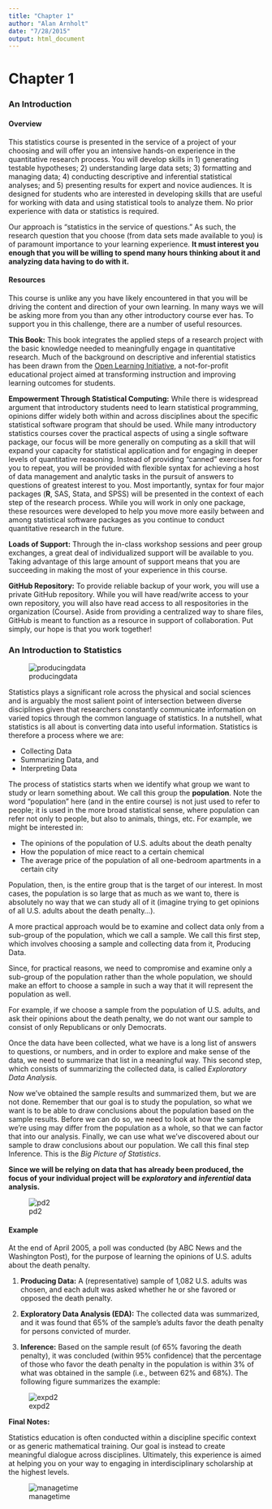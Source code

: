```yaml
---
title: "Chapter 1"
author: "Alan Arnholt"
date: "7/28/2015"
output: html_document
---
```

# Chapter 1

### An Introduction
#### Overview

This statistics course is presented in the service of a project of your choosing and will offer you an intensive hands-on experience in the quantitative research process. You will develop skills in 1) generating testable hypotheses; 2) understanding large data sets; 3) formatting and managing data; 4) conducting descriptive and inferential statistical analyses; and 5) presenting results for expert and novice audiences. It is designed for students who are interested in developing skills that are useful for working with data and using statistical tools to analyze them. No prior experience with data or statistics is required. 

Our approach is “statistics in the service of questions.” As such, the research question that you choose (from data sets made available to you) is of paramount importance to your learning experience. **It must interest you enough that you will be willing to spend many hours thinking about it and analyzing data having to do with it.**

#### Resources

This course is unlike any you have likely encountered in that you will be driving the content and direction of your own learning. In many ways we will be asking more from you than any other introductory course ever has. To support you in this challenge, there are a number of useful resources.

**This Book:** This book integrates the applied steps of a research project with the basic knowledge needed to meaningfully engage in quantitative research. Much of the background on descriptive and inferential statistics has been drawn from the [Open Learning Initiative](http://oli.cmu.edu/), a not-for-profit educational project aimed at transforming instruction and improving learning outcomes for students.

**Empowerment Through Statistical Computing:** While there is widespread argument that introductory students need to learn statistical programming, opinions differ widely both within and across disciplines about the specific statistical software program that should be used. While many introductory statistics courses cover the practical aspects of using a single software package, our focus will be more generally on computing as a skill that will expand your capacity for statistical application and for engaging in deeper levels of quantitative reasoning. Instead of providing “canned” exercises for you to repeat, you will be provided with flexible syntax for achieving a host
of data management and analytic tasks in the pursuit of answers to questions of greatest interest to you. Most importantly, syntax for four major packages (**R**, SAS, Stata, and SPSS) will be presented in the context of each step of the research process. While you will work in only one package, these resources were developed to help you move more easily between and among statistical software packages as you continue to conduct quantitative research in the future.

**Loads of Support:** Through the in-class workshop sessions and peer group exchanges, a great deal of individualized support will be available to you. Taking advantage of this large amount of support means that you are succeeding in making the most of your experience in this course.

**GitHub Repository:** To provide reliable backup of your work, you will use a private GitHub repository. While you will have read/write access to your own repository, you will also have read access to all respositories in the organization (Course). Aside from providing a centralized way to share files, GitHub is meant to function as a resource in support of collaboration. Put simply, our hope is that you work together!

### An Introduction to Statistics
![producingdata](./graphics/producingdata.jpg)

Statistics plays a significant role across the physical and social sciences and is arguably the most salient point of intersection between diverse disciplines given that researchers constantly communicate information on varied topics through the common language of statistics. In a nutshell, what statistics is all about is converting data into useful information. Statistics is therefore a process where we are:

* Collecting Data
* Summarizing Data, and
* Interpreting Data

The process of statistics starts when we identify what group we want to study or learn something about. We call this group the **population**. Note the word “population” here (and in the entire course) is not just used to refer to people; it is used in the more broad statistical sense, where population can refer not only to people, but also to animals, things, etc. For example, we might be interested in:

* The opinions of the population of U.S. adults about the death penalty
* How the population of mice react to a certain chemical
* The average price of the population of all one-bedroom apartments in a certain city

Population, then, is the entire group that is the target of our interest.  In most cases, the population is so large that as much as we want to, there is absolutely no way that we can study all of it (imagine trying to get opinions of all U.S. adults about the death penalty...). 

A more practical approach would be to examine and collect data only from a sub-group of the population, which we call a sample. We call this first step, which involves choosing a sample and collecting data from it, Producing Data.

Since, for practical reasons, we need to compromise and examine only a sub-group of the population rather than the whole population, we should make an effort to choose a sample in such a way that it will represent the population as well. 

For example, if we choose a sample from the population of U.S. adults, and ask their opinions about the death penalty, we do not want our sample to consist of only Republicans or only Democrats.  

Once the data have been collected, what we have is a long list of answers to questions, or numbers, and in order to explore and make sense of the data, we need to summarize that list in a meaningful way. This second step, which consists of summarizing the collected data, is called *Exploratory Data Analysis.*

Now we’ve obtained the sample results and summarized them, but we are not done. Remember that our goal is to study the population, so what we want is to be able to draw conclusions about the population based on the sample results. Before we can do so, we need to look at how the sample we’re using may differ from the population as a whole, so that we can factor that into our analysis.  Finally, we can use what we’ve discovered about our sample to draw conclusions about our population. We call this final step Inference. This is the *Big Picture of Statistics*. 

**Since we will be relying on data that has already been produced, the focus of your individual project will be *exploratory* and *inferential* data analysis.**

![pd2](./graphics/pd2.jpg)

#### Example
At the end of April 2005, a poll was conducted (by ABC News and the Washington Post), for the purpose of learning the opinions of U.S. adults about the death penalty.

1. **Producing Data:** A (representative) sample of 1,082 U.S. adults was chosen, and each adult was asked whether he or she favored or opposed the death penalty.

2. **Exploratory Data Analysis (EDA):** The collected data was summarized, and it was found that 65% of the sample’s adults favor the death penalty for persons convicted of murder.

3. **Inference:** Based on the sample result (of 65% favoring the death penalty), it was concluded (within 95% confidence) that the percentage of those who favor the death penalty in the population is within 3% of what was obtained in the sample (i.e., between 62% and 68%). The following figure summarizes the example:

![expd2](./graphics/expd2.jpg)

**Final Notes:**

Statistics education is often conducted within a discipline specific context or as generic mathematical training. Our goal is instead to create meaningful dialogue across disciplines. Ultimately, this experience is aimed at helping you on your way to engaging in interdisciplinary scholarship at the highest levels.

![managetime](./graphics/managetime.jpg)